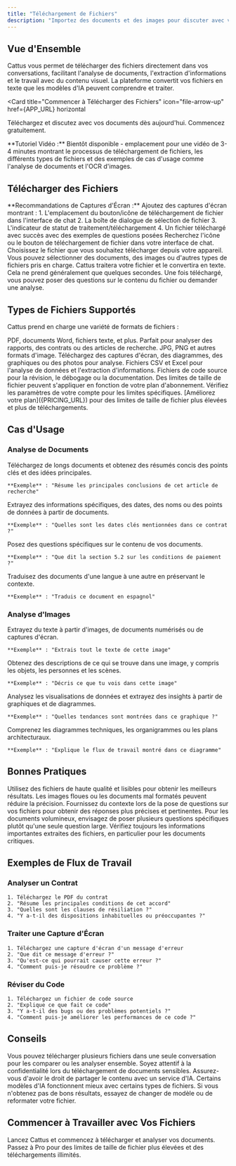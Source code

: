 ```yaml
---
title: "Téléchargement de Fichiers"
description: "Importez des documents et des images pour discuter avec vos fichiers"
---
```



## Vue d'Ensemble

Cattus vous permet de télécharger des fichiers directement dans vos conversations, facilitant l'analyse de documents, l'extraction d'informations et le travail avec du contenu visuel. La plateforme convertit vos fichiers en texte que les modèles d'IA peuvent comprendre et traiter.

<Card
  title="Commencer à Télécharger des Fichiers"
  icon="file-arrow-up"
  href={APP_URL}
  horizontal
>
  Téléchargez et discutez avec vos documents dès aujourd'hui. Commencez gratuitement.
</Card>

<Info>
**Tutoriel Vidéo :** Bientôt disponible - emplacement pour une vidéo de 3-4 minutes montrant le processus de téléchargement de fichiers, les différents types de fichiers et des exemples de cas d'usage comme l'analyse de documents et l'OCR d'images.
</Info>

## Télécharger des Fichiers

<Note>
**Recommandations de Captures d'Écran :** Ajoutez des captures d'écran montrant :
1. L'emplacement du bouton/icône de téléchargement de fichier dans l'interface de chat
2. La boîte de dialogue de sélection de fichier
3. L'indicateur de statut de traitement/téléchargement
4. Un fichier téléchargé avec succès avec des exemples de questions posées
</Note>

<Steps>
  <Step title="Cliquer sur le Bouton de Téléchargement">
    Recherchez l'icône ou le bouton de téléchargement de fichier dans votre interface de chat.
  </Step>

  <Step title="Sélectionner Votre Fichier">
    Choisissez le fichier que vous souhaitez télécharger depuis votre appareil. Vous pouvez sélectionner des documents, des images ou d'autres types de fichiers pris en charge.
  </Step>

  <Step title="Attendre le Traitement">
    Cattus traitera votre fichier et le convertira en texte. Cela ne prend généralement que quelques secondes.
  </Step>

  <Step title="Commencer à Poser des Questions">
    Une fois téléchargé, vous pouvez poser des questions sur le contenu du fichier ou demander une analyse.
  </Step>
</Steps>

## Types de Fichiers Supportés

Cattus prend en charge une variété de formats de fichiers :

<CardGroup cols={2}>
  <Card title="Documents" icon="file-lines">
    PDF, documents Word, fichiers texte, et plus. Parfait pour analyser des rapports, des contrats ou des articles de recherche.
  </Card>
  <Card title="Images" icon="image">
    JPG, PNG et autres formats d'image. Téléchargez des captures d'écran, des diagrammes, des graphiques ou des photos pour analyse.
  </Card>
  <Card title="Tableurs" icon="table">
    Fichiers CSV et Excel pour l'analyse de données et l'extraction d'informations.
  </Card>
  <Card title="Fichiers de Code" icon="code">
    Fichiers de code source pour la révision, le débogage ou la documentation.
  </Card>
</CardGroup>

<Info>
Des limites de taille de fichier peuvent s'appliquer en fonction de votre plan d'abonnement. Vérifiez les paramètres de votre compte pour les limites spécifiques. [Améliorez votre plan]({PRICING_URL}) pour des limites de taille de fichier plus élevées et plus de téléchargements.
</Info>

## Cas d'Usage

### Analyse de Documents

<AccordionGroup>
  <Accordion title="Résumé" icon="compress">
    Téléchargez de longs documents et obtenez des résumés concis des points clés et des idées principales.

    **Exemple** : "Résume les principales conclusions de cet article de recherche"
  </Accordion>

  <Accordion title="Extraction d'Informations" icon="magnifying-glass">
    Extrayez des informations spécifiques, des dates, des noms ou des points de données à partir de documents.

    **Exemple** : "Quelles sont les dates clés mentionnées dans ce contrat ?"
  </Accordion>

  <Accordion title="Réponses aux Questions" icon="circle-question">
    Posez des questions spécifiques sur le contenu de vos documents.

    **Exemple** : "Que dit la section 5.2 sur les conditions de paiement ?"
  </Accordion>

  <Accordion title="Traduction" icon="language">
    Traduisez des documents d'une langue à une autre en préservant le contexte.

    **Exemple** : "Traduis ce document en espagnol"
  </Accordion>
</AccordionGroup>

### Analyse d'Images

<AccordionGroup>
  <Accordion title="OCR (Reconnaissance de Texte)" icon="text">
    Extrayez du texte à partir d'images, de documents numérisés ou de captures d'écran.

    **Exemple** : "Extrais tout le texte de cette image"
  </Accordion>

  <Accordion title="Compréhension Visuelle" icon="eye">
    Obtenez des descriptions de ce qui se trouve dans une image, y compris les objets, les personnes et les scènes.

    **Exemple** : "Décris ce que tu vois dans cette image"
  </Accordion>

  <Accordion title="Analyse de Graphiques et Diagrammes" icon="chart-line">
    Analysez les visualisations de données et extrayez des insights à partir de graphiques et de diagrammes.

    **Exemple** : "Quelles tendances sont montrées dans ce graphique ?"
  </Accordion>

  <Accordion title="Interprétation de Diagrammes" icon="diagram-project">
    Comprenez les diagrammes techniques, les organigrammes ou les plans architecturaux.

    **Exemple** : "Explique le flux de travail montré dans ce diagramme"
  </Accordion>
</AccordionGroup>

## Bonnes Pratiques

<CardGroup cols={2}>
  <Card title="Fichiers Clairs" icon="file-check">
    Utilisez des fichiers de haute qualité et lisibles pour obtenir les meilleurs résultats. Les images floues ou les documents mal formatés peuvent réduire la précision.
  </Card>
  <Card title="Le Contexte Compte" icon="message">
    Fournissez du contexte lors de la pose de questions sur vos fichiers pour obtenir des réponses plus précises et pertinentes.
  </Card>
  <Card title="Décomposez" icon="list">
    Pour les documents volumineux, envisagez de poser plusieurs questions spécifiques plutôt qu'une seule question large.
  </Card>
  <Card title="Vérifiez les Résultats" icon="shield-check">
    Vérifiez toujours les informations importantes extraites des fichiers, en particulier pour les documents critiques.
  </Card>
</CardGroup>

## Exemples de Flux de Travail

### Analyser un Contrat

```text
1. Téléchargez le PDF du contrat
2. "Résume les principales conditions de cet accord"
3. "Quelles sont les clauses de résiliation ?"
4. "Y a-t-il des dispositions inhabituelles ou préoccupantes ?"
```

### Traiter une Capture d'Écran

```text
1. Téléchargez une capture d'écran d'un message d'erreur
2. "Que dit ce message d'erreur ?"
3. "Qu'est-ce qui pourrait causer cette erreur ?"
4. "Comment puis-je résoudre ce problème ?"
```

### Réviser du Code

```text
1. Téléchargez un fichier de code source
2. "Explique ce que fait ce code"
3. "Y a-t-il des bugs ou des problèmes potentiels ?"
4. "Comment puis-je améliorer les performances de ce code ?"
```

## Conseils

<Tip>
Vous pouvez télécharger plusieurs fichiers dans une seule conversation pour les comparer ou les analyser ensemble.
</Tip>

<Warning>
Soyez attentif à la confidentialité lors du téléchargement de documents sensibles. Assurez-vous d'avoir le droit de partager le contenu avec un service d'IA.
</Warning>

<Info>
Certains modèles d'IA fonctionnent mieux avec certains types de fichiers. Si vous n'obtenez pas de bons résultats, essayez de changer de modèle ou de reformater votre fichier.
</Info>

## Commencer à Travailler avec Vos Fichiers

<CardGroup cols={2}>
  <Card
    title="Télécharger Votre Premier Fichier"
    icon="cloud-arrow-up"
    href={APP_URL}
  >
    Lancez Cattus et commencez à télécharger et analyser vos documents.
  </Card>
  <Card
    title="Obtenir Plus de Stockage"
    icon="crown"
    href={PRICING_URL}
  >
    Passez à Pro pour des limites de taille de fichier plus élevées et des téléchargements illimités.
  </Card>
</CardGroup>
